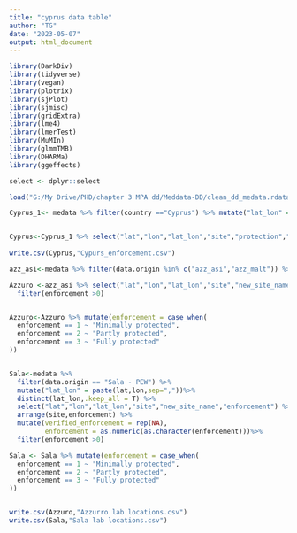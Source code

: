 ```yaml
---
title: "cyprus data table"
author: "TG"
date: "2023-05-07"
output: html_document
---
```

```r
library(DarkDiv)
library(tidyverse)
library(vegan)
library(plotrix)
library(sjPlot)
library(sjmisc)
library(gridExtra)
library(lme4)
library(lmerTest)
library(MuMIn)
library(glmmTMB)
library(DHARMa)
library(ggeffects)

select <- dplyr::select

load("G:/My Drive/PHD/chapter 3 MPA dd/Meddata-DD/clean_dd_medata.rdata")
```


```r

Cyprus_1<- medata %>% filter(country =="Cyprus") %>% mutate("lat_lon" = paste(lat,lon,sep=","))%>% distinct(lat_lon,.keep_all = T) 


Cyprus<-Cyprus_1 %>% select("lat","lon","lat_lon","site","protection","enforcement") %>% arrange(site,enforcement) %>% mutate(verified_enforcement = rep(NA))
  
write.csv(Cyprus,"Cypurs_enforcement.csv")  
```

```r

azz_asi<-medata %>% filter(data.origin %in% c("azz_asi","azz_malt")) %>% mutate("lat_lon" = paste(lat,lon,sep=","))%>%  distinct(lat_lon,.keep_all = T) 

Azzuro <-azz_asi %>% select("lat","lon","lat_lon","site","new_site_name","enforcement") %>% arrange(site,enforcement) %>% mutate(verified_enforcement = rep(NA),enforcement = as.numeric(as.character(enforcement)))%>%
  filter(enforcement >0)


Azzuro<-Azzuro %>% mutate(enforcement = case_when(
  enforcement == 1 ~ "Minimally protected",
  enforcement == 2 ~ "Partly protected",
  enforcement == 3 ~ "Fully protected"
))


Sala<-medata %>%
  filter(data.origin == "Sala - PEW") %>%
  mutate("lat_lon" = paste(lat,lon,sep=","))%>%
  distinct(lat_lon,.keep_all = T) %>%
  select("lat","lon","lat_lon","site","new_site_name","enforcement") %>%
  arrange(site,enforcement) %>%
  mutate(verified_enforcement = rep(NA),
         enforcement = as.numeric(as.character(enforcement)))%>%
  filter(enforcement >0)

Sala <- Sala %>% mutate(enforcement = case_when(
  enforcement == 1 ~ "Minimally protected",
  enforcement == 2 ~ "Partly protected",
  enforcement == 3 ~ "Fully protected"
))


write.csv(Azzuro,"Azzurro lab locations.csv")  
write.csv(Sala,"Sala lab locations.csv")  

```


